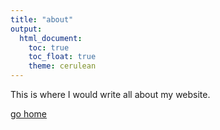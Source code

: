 ```yaml
---
title: "about"
output: 
  html_document:
    toc: true
    toc_float: true
    theme: cerulean
---
```


This is where I would write all about my website.

[go home](index.html)
